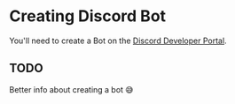 # Creating Discord Bot

You'll need to create a Bot on the [Discord Developer Portal](https://discord.com/developers).

## TODO

Better info about creating a bot 😅
